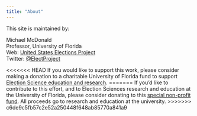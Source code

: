 ```yaml
---
title: "About"
---
```

This site is maintained by:

Michael McDonald  
Professor, University of Florida  
Web: [United States Elections Project](http://www.electproject.org/)  
Twitter: [\@ElectProject](https://twitter.com/ElectProject)

<<<<<<< HEAD
If you would like to support this work, please consider making a donation to a charitable University of Florida fund to support [Election Science education and research](https://www.uff.ufl.edu/giving-opportunities/023435-uf-election-science-group-fund/).
=======
If you'd like to contribute to this effort, and to Election Sciences research and education at the University of Florida, please consider donating to this [special non-profit fund](https://www.uff.ufl.edu/giving-opportunities/023435-uf-election-science-group-fund/). All proceeds go to research and education at the university.
>>>>>>> c6de9c5fb57c2e52a250448f648ab85770a841a9
